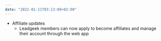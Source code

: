 ```yaml
---
date: "2022-01-11T03:13:00+02:00"
---
```


<ListHeader title="New features" emoji="🚀" emojiLabel="Rocket" />

- Affiliate updates
  - Leadgeek members can now apply to become affiliates and manage their account through the web app
